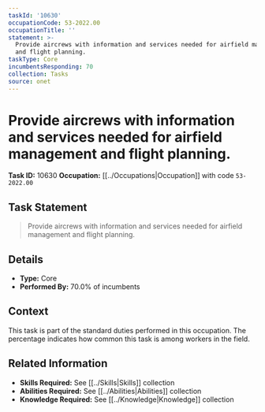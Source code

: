 ```yaml
---
taskId: '10630'
occupationCode: 53-2022.00
occupationTitle: ''
statement: >-
  Provide aircrews with information and services needed for airfield management
  and flight planning.
taskType: Core
incumbentsResponding: 70
collection: Tasks
source: onet
---
```

# Provide aircrews with information and services needed for airfield management and flight planning.

**Task ID:** 10630
**Occupation:** [[../Occupations|Occupation]] with code `53-2022.00`

## Task Statement

> Provide aircrews with information and services needed for airfield management and flight planning.

## Details

- **Type:** Core
- **Performed By:** 70.0% of incumbents

## Context

This task is part of the standard duties performed in this occupation. The percentage indicates how common this task is among workers in the field.

## Related Information

- **Skills Required:** See [[../Skills|Skills]] collection
- **Abilities Required:** See [[../Abilities|Abilities]] collection
- **Knowledge Required:** See [[../Knowledge|Knowledge]] collection
